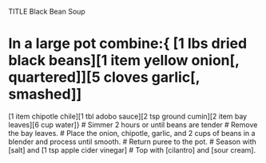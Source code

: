 TITLE Black Bean Soup

# In a large pot combine:{ [1 lbs dried black beans][1 item yellow onion[, quartered]][5 cloves garlic[, smashed]]
[1 item chipotle chile][1 tbl adobo sauce][2 tsp ground cumin][2 item bay leaves][6 cup water]}
# Simmer 2 hours or until beans are tender
# Remove the bay leaves.
# Place the onion, chipotle, garlic, and 2 cups of beans in a blender and process until smooth. 
# Return puree to the pot.
# Season with [salt] and [1 tsp apple cider vinegar]
# Top with [cilantro] and [sour cream].
